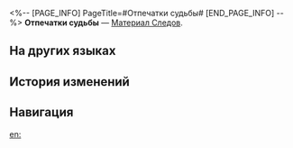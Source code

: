<%-- [PAGE_INFO]
PageTitle=#Отпечатки судьбы#
[END_PAGE_INFO] --%>
{{Предмет Инфобокс
|id          = 241
|Изображение = Предмет Отпечатки судьбы.png
|Тип         = Материал Следов
|Инвентарь   = Материалы улучшения
|Редкость    = 5
|Эффект      = 
|Описание    = Продвинутый материал для повышения уровня Следов.
|Источник1   = [[Награды за очки Виртуальной вселенной]]
|Источник2   = [[Честь Безымянных]]
|Источник3   = [[Неугасаемый пепел]]
|Источник4   = [[Неугасаемый звёздный свет]]
|Источник5   = [[Награды временного события]]
}}
{{Описание|Поражение за поражением делало вас победителем и шаг за шагом приводило вас к переломному моменту вашей судьбы.}}
'''Отпечатки судьбы''' — [[Материал Следов]].

==На других языках==
{{На других языках
|en   = Tracks of Destiny
|zhs  = 命运的足迹
|zht  = 命運的足跡
|ja   = 運命の足跡
|ko   = 운명의 발자취
|es   = Huellas del destino
|fr   = Voies de la destinée
|ru   = Отпечатки судьбы
|th   = Tracks of Destiny
|vi   = Dấu Chân Vận Mệnh
|de   = Spuren des Schicksals
|id   = Tracks of Destiny
|pt   = Rastros de Destino
}}

==История изменений==
{{История изменений|3.5}}

==Навигация==
{{Материалы улучшения Навбокс}}

[[en:]]
